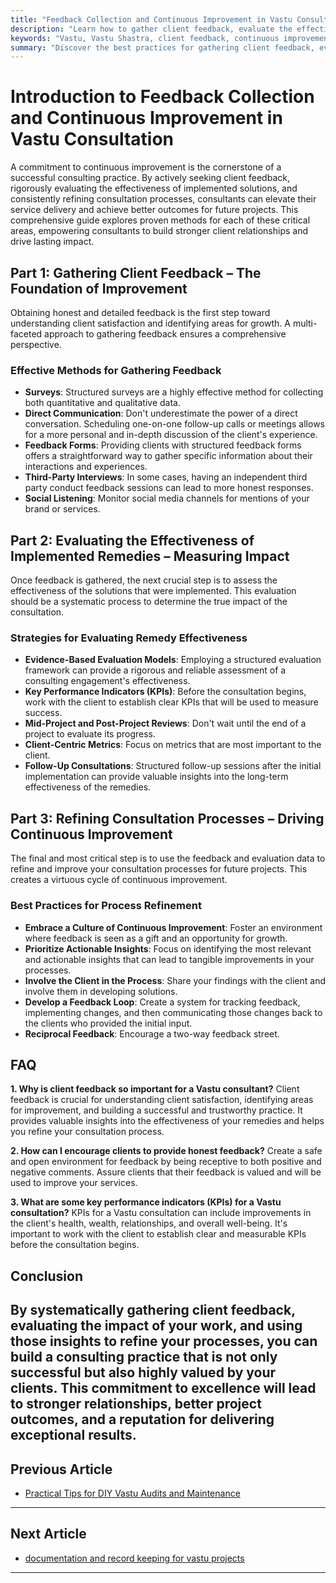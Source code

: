 ```yaml
---
title: "Feedback Collection and Continuous Improvement in Vastu Consultation"
description: "Learn how to gather client feedback, evaluate the effectiveness of Vastu remedies, and refine your consultation process for better outcomes in future projects."
keywords: "Vastu, Vastu Shastra, client feedback, continuous improvement, Vastu consultation, Vastu remedies, consultation process, client satisfaction"
summary: "Discover the best practices for gathering client feedback, evaluating the effectiveness of Vastu remedies, and continuously improving your consultation process. This guide provides a framework for building a successful and client-centric Vastu practice."
---
```


# Introduction to Feedback Collection and Continuous Improvement in Vastu Consultation

A commitment to continuous improvement is the cornerstone of a successful consulting practice. By actively seeking client feedback, rigorously evaluating the effectiveness of implemented solutions, and consistently refining consultation processes, consultants can elevate their service delivery and achieve better outcomes for future projects. This comprehensive guide explores proven methods for each of these critical areas, empowering consultants to build stronger client relationships and drive lasting impact.

## Part 1: Gathering Client Feedback – The Foundation of Improvement

Obtaining honest and detailed feedback is the first step toward understanding client satisfaction and identifying areas for growth. A multi-faceted approach to gathering feedback ensures a comprehensive perspective.

### Effective Methods for Gathering Feedback

-   **Surveys**: Structured surveys are a highly effective method for collecting both quantitative and qualitative data.
-   **Direct Communication**: Don't underestimate the power of a direct conversation. Scheduling one-on-one follow-up calls or meetings allows for a more personal and in-depth discussion of the client's experience.
-   **Feedback Forms**: Providing clients with structured feedback forms offers a straightforward way to gather specific information about their interactions and experiences.
-   **Third-Party Interviews**: In some cases, having an independent third party conduct feedback sessions can lead to more honest responses.
-   **Social Listening**: Monitor social media channels for mentions of your brand or services.

## Part 2: Evaluating the Effectiveness of Implemented Remedies – Measuring Impact

Once feedback is gathered, the next crucial step is to assess the effectiveness of the solutions that were implemented. This evaluation should be a systematic process to determine the true impact of the consultation.

### Strategies for Evaluating Remedy Effectiveness

-   **Evidence-Based Evaluation Models**: Employing a structured evaluation framework can provide a rigorous and reliable assessment of a consulting engagement's effectiveness.
-   **Key Performance Indicators (KPIs)**: Before the consultation begins, work with the client to establish clear KPIs that will be used to measure success.
-   **Mid-Project and Post-Project Reviews**: Don't wait until the end of a project to evaluate its progress.
-   **Client-Centric Metrics**: Focus on metrics that are most important to the client.
-   **Follow-Up Consultations**: Structured follow-up sessions after the initial implementation can provide valuable insights into the long-term effectiveness of the remedies.

## Part 3: Refining Consultation Processes – Driving Continuous Improvement

The final and most critical step is to use the feedback and evaluation data to refine and improve your consultation processes for future projects. This creates a virtuous cycle of continuous improvement.

### Best Practices for Process Refinement

-   **Embrace a Culture of Continuous Improvement**: Foster an environment where feedback is seen as a gift and an opportunity for growth.
-   **Prioritize Actionable Insights**: Focus on identifying the most relevant and actionable insights that can lead to tangible improvements in your processes.
-   **Involve the Client in the Process**: Share your findings with the client and involve them in developing solutions.
-   **Develop a Feedback Loop**: Create a system for tracking feedback, implementing changes, and then communicating those changes back to the clients who provided the initial input.
-   **Reciprocal Feedback**: Encourage a two-way feedback street.

## FAQ

**1. Why is client feedback so important for a Vastu consultant?**
Client feedback is crucial for understanding client satisfaction, identifying areas for improvement, and building a successful and trustworthy practice. It provides valuable insights into the effectiveness of your remedies and helps you refine your consultation process.

**2. How can I encourage clients to provide honest feedback?**
Create a safe and open environment for feedback by being receptive to both positive and negative comments. Assure clients that their feedback is valued and will be used to improve your services.

**3. What are some key performance indicators (KPIs) for a Vastu consultation?**
KPIs for a Vastu consultation can include improvements in the client's health, wealth, relationships, and overall well-being. It's important to work with the client to establish clear and measurable KPIs before the consultation begins.

## Conclusion

By systematically gathering client feedback, evaluating the impact of your work, and using those insights to refine your processes, you can build a consulting practice that is not only successful but also highly valued by your clients. This commitment to excellence will lead to stronger relationships, better project outcomes, and a reputation for delivering exceptional results.
---

## Previous Article
- [Practical Tips for DIY Vastu Audits and Maintenance](181018_Practical_Tips_for_DIY_Vastu_Audits_and_Maintenance.mdx)

---

## Next Article
- [documentation and record keeping for vastu projects](181020_documentation_and_record_keeping_for_vastu_projects.mdx)

---
